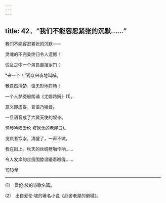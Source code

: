 ```yaml
---
---
---
```

title: 42．“我们不能容忍紧张的沉默……”
---




我们不能容忍紧张的沉默——

灵魂的不完美终归令人遗憾！

慌乱之中一个演员自报家门；

“来一个！”观众兴奋地叫喊。

我自然清楚，谁无形地在场！

一个人梦魇般朗诵《尤娜路姆》(1)。

意义即虚妄，言语乃噪音，

一旦语音成了六翼天使的奴仆。

竖琴吟唱爱伦·坡厄舍的老屋(2)。

发疯者饮水，清醒了，一声不吭。

我在街上。秋天的丝绸劈啪作响……

令人发痒的丝绸围脖温暖着喉咙……

1913年



* * *



(1)　爱伦·坡的诗歌名篇。

(2)　出自爱伦·坡的著名小说《厄舍老屋的倒塌》。